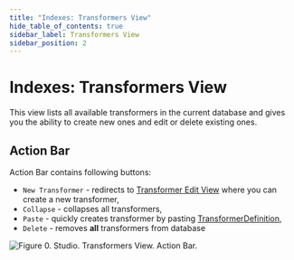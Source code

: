 ```yaml
---
title: "Indexes: Transformers View"
hide_table_of_contents: true
sidebar_label: Transformers View
sidebar_position: 2
---
```



# Indexes: Transformers View

This view lists all available transformers in the current database and gives you the ability to create new ones and edit or delete existing ones.

## Action Bar

Action Bar contains following buttons:

- `New Transformer` - redirects to [Transformer Edit View](../../../studio/overview/indexes/transformer-edit-view.mdx) where you can create a new transformer,
- `Collapse` - collapses all transformers,
- `Paste` - quickly creates transformer by pasting [TransformerDefinition](../../../glossary/transformer-definition.mdx),
- `Delete` - removes **all** transformers from database

![Figure 0. Studio. Transformers View. Action Bar.](./assets/transformers_view-action_bar-1.png)  

